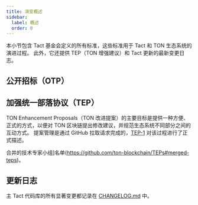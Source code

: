 ```yaml
---
title: 演变概述
sidebar:
  label: 概述
  order: 0
---
```



本小节包含 Tact 基金会定义的所有标准，这些标准用于 Tact 和 TON 生态系统的演进过程。
此外，它还提供 TEP（TON 增强建议）和 Tact 更新的最新变更日志。

## 公开招标（OTP）

<Cards>
  <Cards.Card
    arrow
    title="Typescript"
    href="/ecosystem/tools/typescript"
  />
  <Cards.Card
    arrow
    title="VS Code Extension"
    href="/ecosystem/tools/vscode"
  />
  <Cards.Card
    arrow
    title="Jetbrains IDEs Plugin"
    href="/ecosystem/tools/jetbrains"
  />
</Cards>

## 加强统一部落协议（TEP）

TON Enhancement Proposals（TON 改进提案）的主要目标是提供一种方便、正式的方式，以便对 TON 区块链提出修改建议，并规范生态系统不同部分之间的互动方式。 提案管理是通过 GitHub 拉取请求完成的，[TEP-1](https://github.com/ton-blockchain/TEPs/blob/master/text/0001-tep-lifecycle.md) 对该过程进行了正式描述。

合并的技术专家小组]名单(https://github.com/ton-blockchain/TEPs#merged-teps)。

## 更新日志

主 Tact 代码库的所有显著变更都记录在 [CHANGELOG.md](https://github.com/tact-lang/tact/blob/main/CHANGELOG.md) 中。
